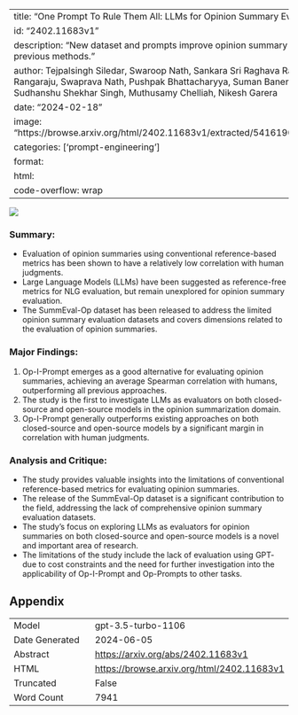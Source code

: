 
---
title: "One Prompt To Rule Them All: LLMs for Opinion Summary Evaluation"
id: "2402.11683v1"
description: "New dataset and prompts improve opinion summary evaluation, outperforming previous methods."
author: Tejpalsingh Siledar, Swaroop Nath, Sankara Sri Raghava Ravindra Muddu, Rupasai Rangaraju, Swaprava Nath, Pushpak Bhattacharyya, Suman Banerjee, Amey Patil, Sudhanshu Shekhar Singh, Muthusamy Chelliah, Nikesh Garera
date: "2024-02-18"
image: "https://browse.arxiv.org/html/2402.11683v1/extracted/5416190/images/comparison.png"
categories: ['prompt-engineering']
format:
  html:
    code-overflow: wrap
---

![](https://browse.arxiv.org/html/2402.11683v1/extracted/5416190/images/comparison.png)

### **Summary:**
- Evaluation of opinion summaries using conventional reference-based metrics has been shown to have a relatively low correlation with human judgments.
- Large Language Models (LLMs) have been suggested as reference-free metrics for NLG evaluation, but remain unexplored for opinion summary evaluation.
- The SummEval-Op dataset has been released to address the limited opinion summary evaluation datasets and covers dimensions related to the evaluation of opinion summaries.

### Major Findings:
1. Op-I-Prompt emerges as a good alternative for evaluating opinion summaries, achieving an average Spearman correlation with humans, outperforming all previous approaches.
2. The study is the first to investigate LLMs as evaluators on both closed-source and open-source models in the opinion summarization domain.
3. Op-I-Prompt generally outperforms existing approaches on both closed-source and open-source models by a significant margin in correlation with human judgments.

### Analysis and Critique:
- The study provides valuable insights into the limitations of conventional reference-based metrics for evaluating opinion summaries.
- The release of the SummEval-Op dataset is a significant contribution to the field, addressing the lack of comprehensive opinion summary evaluation datasets.
- The study's focus on exploring LLMs as evaluators for opinion summaries on both closed-source and open-source models is a novel and important area of research.
- The limitations of the study include the lack of evaluation using GPT- due to cost constraints and the need for further investigation into the applicability of Op-I-Prompt and Op-Prompts to other tasks.

## Appendix

|          |          |
|----------|----------|
| Model     | gpt-3.5-turbo-1106       |
| Date Generated     | 2024-06-05       |
| Abstract | [https://arxiv.org/abs/2402.11683v1](https://arxiv.org/abs/2402.11683v1)        |
| HTML     | [https://browse.arxiv.org/html/2402.11683v1](https://browse.arxiv.org/html/2402.11683v1)       |
| Truncated       | False       |
| Word Count       | 7941       |